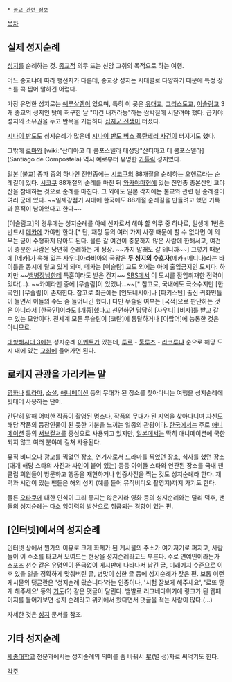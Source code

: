  * [[종교 관련 정보]]

[[목차]]
== 실제 성지순례 ==
[[성지]]를 순례하는 것. [[종교]]적 의무 또는 신앙 고취의 목적으로 하는 여행.

어느 종교냐에 따라 행선지가 다른데, 종교상 성지는 시대별로 다양하기 때문에 특정 장소를 콕 찝어 말하긴 어렵다.

가장 유명한 성지로는 [[예루살렘]]이 있으며, 특히 이 곳은 [[유대교]], [[그리스도교]], [[이슬람교]] 3개 종교의 성지인 탓에 허구한 날 "이건 내꺼라능"하는 쌈박질에 시달려야 했다. 급기야 성지의 소유권을 두고 반목을 거듭하다 [[십자군 전쟁]]이 터졌다.

[[시나이 반도]]도 성지순례가 많은데 [[시나이 반도 버스 폭탄테러 사건]]이 터지기도 했다.

그밖에 [[로마]]와 [wiki:"산티아고 데 콤포스텔라 대성당"산티아고 데 콤포스델라](Santiago de Compostela) 역시 예로부터 유명한 [[가톨릭]] 성지였다.

일본 [불교] 종파 중의 하나인 진언종에는 [[시코쿠]]의 88개절을 순례하는 오헨로라는 순례길이 있다. [[시코쿠]] 88개절의 순례를 마친 뒤 [[와카야마]]현에 있는 진언종 총본산인 고야산을 참배하는 것으로 순례를 마친다. 그 외에도 일본 각지에는 불교와 관련 된 순례길이 여러 군데 있다. ~~일제강점기 시대에 한국에도 88개절 순례길을 만들려고 했던 기록과 흔적이 남아있다고 한다~~

[이슬람교]의 경우에는 성지순례를 아예 신자로서 해야 할 의무 중 하나로, 일생에 1번은 반드시 [[메카]]에 가야만 한다.[* 단, 재정 등의 여러 가지 사정 때문에 할 수 없다면 이 의무는 굳이 수행하지 않아도 된다. 물론 갈 여건이 충분하지 않은 사람에 한해서고, 여건이 충분한 사람은 당연히 순례하는 게 정상. ~~가지 말래도 갈 테니까~~] 그렇기 때문에 [메카]가 속해 있는 [[사우디아라비아]]의 국왕은 '''두 성지의 수호자'''(메카+메디나)라는 타이틀을 동시에 달고 있게 되며, 메카는 [이슬람] 교도 외에는 아예 출입금지인 도시다. 하지만 ~~[[뱀병장]]님한테 특훈이라도 받은 건지~~ [[SBS]]에서 이 도시를 잠입취재한 전력이 있다(…). ~~카메라맨 중에 [무슬림]이 있었나...~~[* 참고로, 국내에도 극소수지만 [한국인] [무슬림]이 존재한다. 참고로 최근에는 [인도네시아]나 [파키스탄] 출신 귀화민들이 늘면서 이들의 수도 좀 늘어나긴 했다.] 다만 무슬림 여부는 [국적]으로 판단하는 것은 아니라서 [한국인]이라도 [개종]했다고 선언하면 당당히 [사우디] [비자]를 받고 갈 수 있는 모양이다. 전세계 모든 무슬림이 [코란]에 통달하거나 [아랍어]에 능통한 것은 아니므로.

[[대항해시대 3]]에는 성지순례 [[이벤트]]가 있는데, [[투르]] - [[툴루즈]] - [[라코루냐]] 순으로 해당 도시 내에 있는 [[교회]]에 들어가면 된다.

== 로케지 관광을 가리키는 말 ==
[[영화]]나 [[드라마]], [[소설]], [[애니메이션]] 등의 무대가 된 장소를 찾아다니는 여행을 성지순례에 빗대어 사용하는 단어.

간단히 말해 어떠한 작품이 촬영된 명소나, 작품의 무대가 된 지역을 찾아다니며 자신도 해당 작품의 등장인물이 된 듯한 기분을 느끼는 일종의 관광이다. [[한국]]에서는 주로 [[애니메이션]] 등의 [[서브컬쳐]]를 중심으로 사용되고 있지만, [[일본]]에서는 딱히 애니메이션에 국한되지 않고 여러 분야에 걸쳐 사용된다.

뮤직 비디오나 광고를 찍었던 장소, 연기자로서 드라마를 찍었던 장소, 식사를 했던 장소 (대개 해당 스타의 사진과 싸인이 붙어 있는) 등등 아이돌 스타와 연관된 장소를 국내 팬클럽 회원들이 방문하고 행동을 재현하거나 인증사진을 찍는 것도 성지순례라 한다. 재력과 시간이 있는 팬들은 해외 성지 (예를 들어 뮤직비디오 촬영지)까지 가기도 한다.

물론 [[오타쿠]]에 대한 인식이 그리 좋지는 않은지라 영화 등의 성지순례와는 달리 덕후, 팬들의 성지순례는 다소 잉여력의 발산으로 취급되는 경향이 있는 편.

== [인터넷]에서의 성지순례 ==
인터넷 상에서 뭔가의 이유로 크게 화제가 된 게시물의 주소가 여기저기로 퍼지고, 사람들이 이 주소를 타고서 모여드는 현상을 성지순례라고도 부른다. 주로 연예인이라든가 스포츠 선수 같은 유명인이 뜬금없이 게시판에 나타나서 남긴 글, 미래예지 수준으로 이후 있을 일을 정확하게 맞춰버린 글, 병맛이 심한 글 등에 성지순례가 잦은 편.
보통 이런 게시물의 댓글란은 '성지순례 왔습니다'라는 인증이나, '시험 잘보게 해주세요', '로또 맞게 해주세요' 등의 [[기도#s-1|기도]](?) 같은 댓글이 달린다. 뱀발로 리그베다위키에 링크가 된 웹페이지를 들어가보면 성지 순례라고 위키에서 왔다면서 댓글을 적는 사람이 많다.(…)

자세한 것은 [[성지#s-2|성지]] 문서를 참조.

== 기타 성지순례 ==
[[세종대학교]] 천문과에서는 성지순례의 의미를 좀 바꿔서 星(별 성)자로 써먹기도 한다.

[[각주]]
